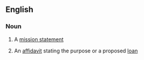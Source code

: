 ==English==

===Noun===
{{en-noun|sg=[[purpose]] [[statement]]}}

# A [[mission statement]]
#{{US|finance}} An [[affidavit]] stating the purpose or a proposed [[loan]]